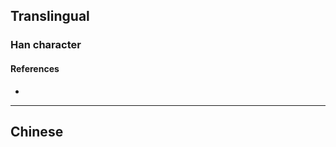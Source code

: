 {{character info/new}}
==Translingual==

===Han character===
{{Han char|rn=15|rad=冫|as=10|sn=12|four=|canj=IMIHF|ids=⿰冫烕}}

====References====
* {{Han ref|kx=0133.211|dkj=|dj=|hdz=10300.011|uh=34D5|ud=13525|bh=|bd=}}

----

==Chinese==
{{zh-see|滅|v}}
